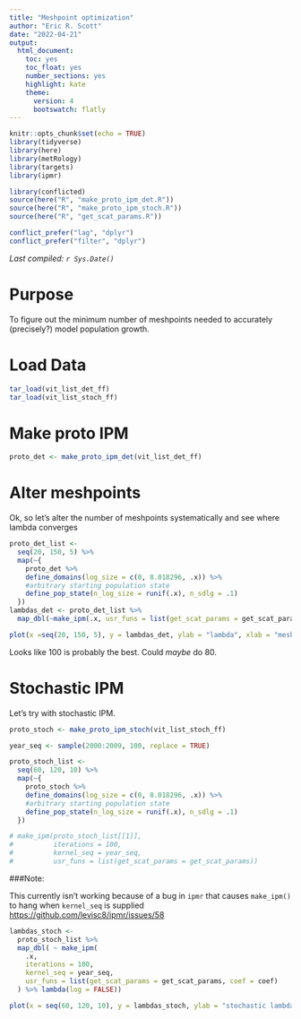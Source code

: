 ```yaml
---
title: "Meshpoint optimization"
author: "Eric R. Scott"
date: "2022-04-21"
output: 
  html_document: 
    toc: yes
    toc_float: yes
    number_sections: yes
    highlight: kate
    theme:
      version: 4
      bootswatch: flatly
---
```


```r
knitr::opts_chunk$set(echo = TRUE)
library(tidyverse)
library(here)
library(metRology)
library(targets)
library(ipmr)

library(conflicted)
source(here("R", "make_proto_ipm_det.R"))
source(here("R", "make_proto_ipm_stoch.R"))
source(here("R", "get_scat_params.R"))

conflict_prefer("lag", "dplyr")
conflict_prefer("filter", "dplyr")
```

*Last compiled: `r Sys.Date()`*

# Purpose

To figure out the minimum number of meshpoints needed to accurately (precisely?) model population growth.

# Load Data

```r
tar_load(vit_list_det_ff)
tar_load(vit_list_stoch_ff)
```

# Make proto IPM

```r
proto_det <- make_proto_ipm_det(vit_list_det_ff)
```

# Alter meshpoints

Ok, so let's alter the number of meshpoints systematically and see where lambda converges

```r
proto_det_list <- 
  seq(20, 150, 5) %>% 
  map(~{
    proto_det %>% 
    define_domains(log_size = c(0, 8.018296, .x)) %>%  
    #arbitrary starting population state
    define_pop_state(n_log_size = runif(.x), n_sdlg = .1)
  })
lambdas_det <- proto_det_list %>% 
  map_dbl(~make_ipm(.x, usr_funs = list(get_scat_params = get_scat_params)) %>% lambda())

plot(x =seq(20, 150, 5), y = lambdas_det, ylab = "lambda", xlab = "meshpoints")
```

Looks like 100 is probably the best.
Could *maybe* do 80.

# Stochastic IPM

Let's try with stochastic IPM.

```r
proto_stoch <- make_proto_ipm_stoch(vit_list_stoch_ff)
```

```r
year_seq <- sample(2000:2009, 100, replace = TRUE)

proto_stoch_list <- 
  seq(60, 120, 10) %>%
  map(~{
    proto_stoch %>% 
    define_domains(log_size = c(0, 8.018296, .x)) %>%  
    #arbitrary starting population state
    define_pop_state(n_log_size = runif(.x), n_sdlg = .1)
  })

# make_ipm(proto_stoch_list[[1]],
#          iterations = 100,
#          kernel_seq = year_seq,
#          usr_funs = list(get_scat_params = get_scat_params))
```

###Note:

This currently isn't working because of a bug in `ipmr` that causes `make_ipm()` to hang when `kernel_seq` is supplied <https://github.com/levisc8/ipmr/issues/58>

```r
lambdas_stoch <-
  proto_stoch_list %>%
  map_dbl( ~ make_ipm(
    .x,
    iterations = 100,
    kernel_seq = year_seq,
    usr_funs = list(get_scat_params = get_scat_params, coef = coef)
  ) %>% lambda(log = FALSE))

plot(x = seq(60, 120, 10), y = lambdas_stoch, ylab = "stochastic lambda", xlab = "meshpoints")
```
